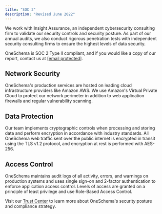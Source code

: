 ```yaml
---
title: "SOC 2"
description: "Revised June 2022"
---
```


We work with Insight Assurance, an independent cybersecurity consulting firm to validate our security controls and security posture. As part of our annual audits, we also conduct rigorous penetration tests with independent security consulting firms to ensure the highest levels of data security.

OneSchema is SOC 2 Type II compliant, and if you would like a copy of our report, contact us at [\[email protected\]](/cdn-cgi/l/email-protection#e59684898096a58a8b8096868d808884cb868a).

## Network Security

OneSchema's production services are hosted on leading cloud infrastructure providers like Amazon AWS. We use Amazon's Virtual Private Cloud to protect our network perimeter in addition to web application firewalls and regular vulnerability scanning.

## Data Protection

Our team implements cryptographic controls when processing and storing data and perform encryption in accordance with industry standards. All OneSchema web traffic sent over the public internet is encrypted in transit using the TLS v1.2 protocol, and encryption at rest is performed with AES-256.

## Access Control

OneSchema maintains audit logs of all activity, errors, and warnings on production systems and uses single sign-on and 2-factor authentication to enforce application access control. Levels of access are granted on a principle of least privilege and use Role-Based Access Control.

Visit our [Trust Center](https://app.vanta.com/oneschema/trust/cfdu8ue4eyx4gy3ijz9dx) to learn more about OneSchema's security posture and compliance strategy.